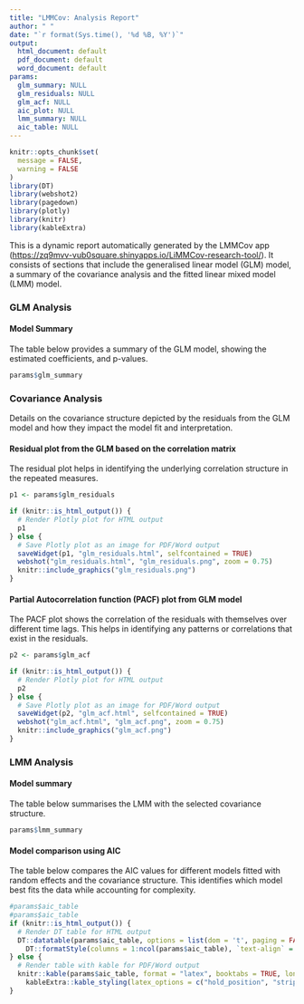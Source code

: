 ```yaml
---
title: "LMMCov: Analysis Report"
author: " "
date: "`r format(Sys.time(), '%d %B, %Y')`"
output:
  html_document: default
  pdf_document: default
  word_document: default
params:
  glm_summary: NULL
  glm_residuals: NULL
  glm_acf: NULL
  aic_plot: NULL
  lmm_summary: NULL
  aic_table: NULL
---
```


```r
knitr::opts_chunk$set(
  message = FALSE,
  warning = FALSE
)
library(DT)
library(webshot2)
library(pagedown)
library(plotly)
library(knitr)
library(kableExtra)
```

This is a dynamic report automatically generated by the LMMCov app (<https://zq9mvv-vub0square.shinyapps.io/LiMMCov-research-tool/>). It consists of sections that include the generalised linear model (GLM) model, a summary of the covariance analysis and the fitted linear mixed model (LMM) model.

### GLM Analysis

#### Model Summary

\hfill\break

The table below provides a summary of the GLM model, showing the estimated coefficients, and p-values. \hfill\break

```r
params$glm_summary
```

\newpage

### Covariance Analysis

Details on the covariance structure depicted by the residuals from the GLM model and how they impact the model fit and interpretation. 
\hfill\break

#### Residual plot from the GLM based on the correlation matrix 
\hfill\break 

The residual plot helps in identifying the underlying correlation structure in the repeated measures. 

```r
p1 <- params$glm_residuals

if (knitr::is_html_output()) {
  # Render Plotly plot for HTML output
  p1
} else {
  # Save Plotly plot as an image for PDF/Word output
  saveWidget(p1, "glm_residuals.html", selfcontained = TRUE)
  webshot("glm_residuals.html", "glm_residuals.png", zoom = 0.75)
  knitr::include_graphics("glm_residuals.png")
}
```

\newpage

#### Partial Autocorrelation function (PACF) plot from GLM model

\hfill\break

The PACF plot shows the correlation of the residuals with themselves over different time lags. This helps in identifying any patterns or correlations that exist in the residuals.

```r
p2 <- params$glm_acf

if (knitr::is_html_output()) {
  # Render Plotly plot for HTML output
  p2
} else {
  # Save Plotly plot as an image for PDF/Word output
  saveWidget(p2, "glm_acf.html", selfcontained = TRUE)
  webshot("glm_acf.html", "glm_acf.png", zoom = 0.75)
  knitr::include_graphics("glm_acf.png")
}
```

\newpage

### LMM Analysis

#### Model summary

\hfill\break

The table below summarises the LMM with the selected covariance structure. \hfill\break

```r
params$lmm_summary
```

\newpage

#### Model comparison using AIC

\hfill\break

The table below compares the AIC values for different models fitted with random effects and the covariance structure. This identifies which model best fits the data while accounting for complexity. 

```r
#params$aic_table
#params$aic_table
if (knitr::is_html_output()) {
  # Render DT table for HTML output
  DT::datatable(params$aic_table, options = list(dom = 't', paging = FALSE), style = 'bootstrap', class = 'table table-striped table-bordered', rownames = FALSE) %>%
    DT::formatStyle(columns = 1:ncol(params$aic_table), `text-align` = 'left')
} else {
  # Render table with kable for PDF/Word output
  knitr::kable(params$aic_table, format = "latex", booktabs = TRUE, longtable = TRUE) %>%
    kableExtra::kable_styling(latex_options = c("hold_position", "striped"))
}
```
